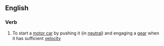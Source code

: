 ==English==

===Verb===
{{en-verb|head=[[push]] [[start]]}}

# To start a [[motor car]] by pushing it (in [[neutral]]) and engaging a [[gear]] when it has sufficient [[velocity]]